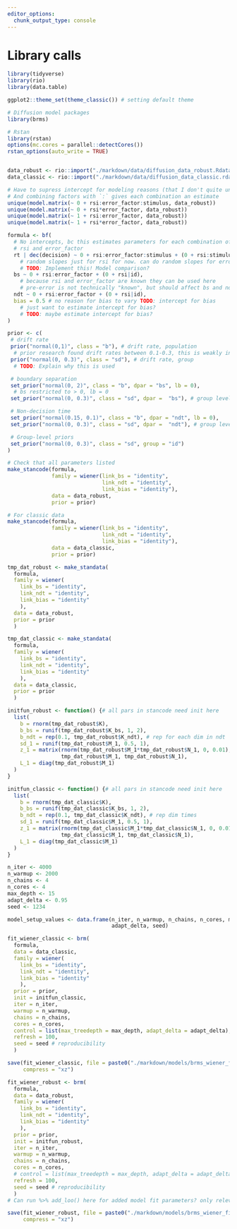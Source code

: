 ```yaml
---
editor_options:
  chunk_output_type: console
---
```

# Library calls
```r
library(tidyverse)
library(rio)
library(data.table)

ggplot2::theme_set(theme_classic()) # setting default theme

# Diffusion model packages
library(brms)

# Rstan
library(rstan)
options(mc.cores = parallel::detectCores())
rstan_options(auto_write = TRUE)

```

```r

```

```r
data_robust <- rio::import("./markdown/data/diffusion_data_robust.Rdata")
data_classic <- rio::import("./markdown/data/diffusion_data_classic.rdata")
```

```r
# Have to supress intercept for modeling reasons (that I don't quite understand myself)
# And combining factors with `:` gives each combination an estimate
unique(model.matrix(~ 0 + rsi:error_factor:stimulus, data_robust))
unique(model.matrix(~ 0 + rsi*error_factor, data_robust))
unique(model.matrix(~ 1 + rsi:error_factor, data_robust))
unique(model.matrix(~ 1 + rsi*error_factor, data_robust))
```

```r
formula <- bf(
  # No intercepts, bc this estimates parameters for each combination of
  # rsi and error_factor
  rt | dec(decision) ~ 0 + rsi:error_factor:stimulus + (0 + rsi:stimulus|id),
    # random slopes just for rsi for now. can do random slopes for error_factor later
    # TODO: Implement this! Model comparison?
  bs ~ 0 + rsi:error_factor + (0 + rsi|id),
    # because rsi and error_factor are known they can be used here
    # pre-error is not technically "known", but should affect bs and ndt nonetheless
  ndt ~ 0 + rsi:error_factor + (0 + rsi|id),
  bias = 0.5 # no reason for bias to vary TODO: intercept for bias
    # just want to estimate intercept for bias?
    # TODO: maybe estimate intercept for bias? 
)
```


```r
prior <- c(
 # drift rate
 prior("normal(0,1)", class = "b"), # drift rate, population
  # prior research found drift rates between 0.1-0.3, this is weakly informative prior
 prior("normal(0, 0.3)", class = "sd"), # drift rate, group
  # TODO: Explain why this is used

 # boundary separation
 set_prior("normal(0, 2)", class = "b", dpar = "bs", lb = 0), 
  # bs restricted to > 0, lb = 0
 set_prior("normal(0, 0.3)", class = "sd", dpar =  "bs"), # group level

 # Non-decision time
 set_prior("normal(0.15, 0.1)", class = "b", dpar = "ndt", lb = 0),
 set_prior("normal(0, 0.3)", class = "sd", dpar =  "ndt"), # group level

 # Group-level priors
 set_prior("normal(0, 0.3)", class = "sd", group = "id")
)
```

```r
# Check that all parameters listed
make_stancode(formula, 
              family = wiener(link_bs = "identity", 
                              link_ndt = "identity",
                              link_bias = "identity"),
              data = data_robust, 
              prior = prior)

# For classic data
make_stancode(formula, 
              family = wiener(link_bs = "identity", 
                              link_ndt = "identity",
                              link_bias = "identity"),
              data = data_classic, 
              prior = prior)
```

```r
tmp_dat_robust <- make_standata(
  formula, 
  family = wiener(
    link_bs = "identity", 
    link_ndt = "identity",
    link_bias = "identity"
    ),
  data = data_robust,
  prior = prior
  )

tmp_dat_classic <- make_standata(
  formula, 
  family = wiener(
    link_bs = "identity", 
    link_ndt = "identity",
    link_bias = "identity"
    ),
  data = data_classic,
  prior = prior
  )

```

```r
initfun_robust <- function() {# all pars in stancode need init here
  list(
    b = rnorm(tmp_dat_robust$K), 
    b_bs = runif(tmp_dat_robust$K_bs, 1, 2),
    b_ndt = rep(0.1, tmp_dat_robust$K_ndt), # rep for each dim in ndt
    sd_1 = runif(tmp_dat_robust$M_1, 0.5, 1),
    z_1 = matrix(rnorm(tmp_dat_robust$M_1*tmp_dat_robust$N_1, 0, 0.01),
                 tmp_dat_robust$M_1, tmp_dat_robust$N_1),
    L_1 = diag(tmp_dat_robust$M_1)
  )
}

initfun_classic <- function() {# all pars in stancode need init here
  list(
    b = rnorm(tmp_dat_classic$K), 
    b_bs = runif(tmp_dat_classic$K_bs, 1, 2),
    b_ndt = rep(0.1, tmp_dat_classic$K_ndt), # rep dim times
    sd_1 = runif(tmp_dat_classic$M_1, 0.5, 1),
    z_1 = matrix(rnorm(tmp_dat_classic$M_1*tmp_dat_classic$N_1, 0, 0.01),
                 tmp_dat_classic$M_1, tmp_dat_classic$N_1),
    L_1 = diag(tmp_dat_classic$M_1)
  )
}
```

```r
n_iter <- 4000
n_warmup <- 2000
n_chains <- 4
n_cores <- 4
max_depth <- 15
adapt_delta <- 0.95
seed <- 1234

model_setup_values <- data.frame(n_iter, n_warmup, n_chains, n_cores, max_depth,
                                 adapt_delta, seed)
```

```r
fit_wiener_classic <- brm(
  formula, 
  data = data_classic,
  family = wiener(
    link_bs = "identity", 
    link_ndt = "identity",
    link_bias = "identity"
    ),
  prior = prior, 
  init = initfun_classic,
  iter = n_iter, 
  warmup = n_warmup, 
  chains = n_chains,
  cores = n_cores, 
  control = list(max_treedepth = max_depth, adapt_delta = adapt_delta),
  refresh = 100,
  seed = seed # reproducibility
  )
```

```r
save(fit_wiener_classic, file = paste0("./markdown/models/brms_wiener_fit_classic_", Sys.Date(), ".rda"),
     compress = "xz")
```

```r
fit_wiener_robust <- brm(
  formula, 
  data = data_robust,
  family = wiener(
    link_bs = "identity", 
    link_ndt = "identity",
    link_bias = "identity"
    ),
  prior = prior, 
  init = initfun_robust,
  iter = n_iter, 
  warmup = n_warmup, 
  chains = n_chains,
  cores = n_cores, 
  # control = list(max_treedepth = max_depth, adapt_delta = adapt_delta),
  refresh = 100,
  seed = seed # reproducibility
  )
# Can run %>% add_loo() here for added model fit parameters? only relevant for model comparison?
```

```r
save(fit_wiener_robust, file = paste0("./markdown/models/brms_wiener_fit_robust_", Sys.Date(), ".rda"),
     compress = "xz")
```
